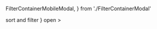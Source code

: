   FilterContainerMobileModal,
} from './FilterContainerModal'

<Meta title="components/Modal/FilterContainerModal" />

<Canvas isExpanded>
  <Story name="Open">
    <ModalContainer Modal={FilterContainerMobileModal} title="Filters" open />
  </Story>
</Canvas>

<Canvas isExpanded>
  <Story name="Open with filters">
    <ModalContainer Modal={FilterContainerMobileModal} title="Filters" open>
      <ToggleBox
        header="Options"
        items={[
          {
            key: 1,
            value: 1,
            title: 'Option #1',
            description: 'This is the option 1',
          },
          {
            key: 2,
            value: 2,
            title: 'Option #2',
            description: 'This is the option 2',
          },
        ]}
      />
    </ModalContainer>
  </Story>
</Canvas>

<Canvas isExpanded>
  <Story name="Open with scroll filters">
    <ModalContainer Modal={FilterContainerMobileModal} title="Filters" open>
      <ToggleBox
        header="Options"
        items={[
          {
            key: 1,
            value: 1,
            title: 'Option #1',
            description: 'This is the option 1',
          },
          {
            key: 2,
            value: 2,
            title: 'Option #2',
            description: 'This is the option 2',
          },
          {
            key: 3,
            value: 3,
            title: 'Option #3',
            description: 'This is the option 3',
          },
          {
            key: 4,
            value: 4,
            title: 'Option #4',
            description: 'This is the option 4',
          },
          {
            key: 5,
            value: 5,
            title: 'Option #5',
            description: 'This is the option 5',
          },
          {
            key: 6,
            value: 6,
            title: 'Option #6',
            description: 'This is the option 6',
          },
          {
            key: 7,
            value: 7,
            title: 'Option #7',
            description: 'This is the option 7',
          },
          {
            key: 8,
            value: 8,
            title: 'Option #8',
            description: 'This is the option 8',
          },
          {
            key: 9,
            value: 9,
            title: 'Option #9',
            description: 'This is the option 9',
          },
        ]}
      />
    </ModalContainer>
  </Story>
</Canvas>

<Canvas isExpanded>
  <Story name="Full">
    <ModalContainer
      Modal={FilterContainerModal}
      modal
      title="Filters"
      action={
        <>
          <Icon name="filter" /> sort and filter
        </>
      }
      open
    >
      <ToggleBox
        header="Options"
        items={[
          {
            key: 1,
            value: 1,
            title: 'Option #1',
            description: 'This is the option 1',
          },
          {
            key: 2,
            value: 2,
            title: 'Option #2',
            description: 'This is the option 2',
          },
          {
            key: 3,
            value: 3,
            title: 'Option #3',
            description: 'This is the option 3',
          },
          {
            key: 4,
            value: 4,
            title: 'Option #4',
            description: 'This is the option 4',
          },
          {
            key: 5,
            value: 5,
            title: 'Option #5',
            description: 'This is the option 5',
          },
          {
            key: 6,
            value: 6,
            title: 'Option #6',
            description: 'This is the option 6',
          },
          {
            key: 7,
            value: 7,
            title: 'Option #7',
            description: 'This is the option 7',
          },
          {
            key: 8,
            value: 8,
            title: 'Option #8',
            description: 'This is the option 8',
          },
          {
            key: 9,
            value: 9,
            title: 'Option #9',
            description: 'This is the option 9',
          },
        ]}
      />
    </ModalContainer>
  </Story>
</Canvas>

<Divider size="small" />
